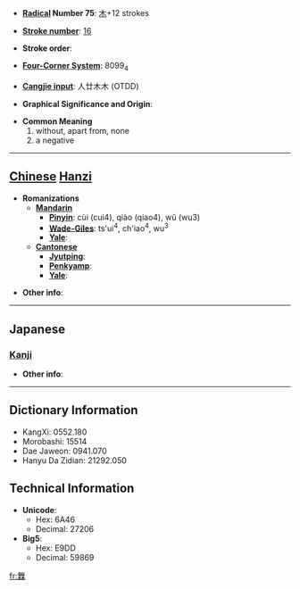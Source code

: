 * '''[[Wiktionary:Chinese radical index| Radical]] Number 75''': [[Wiktionary:Chinese radical index 木|木]]+12 strokes

* '''[[Wiktionary:Chinese total strokes index|Stroke number]]''': [[Wiktionary:Chinese total strokes index 16|16]]

* '''Stroke order''': 

* '''[[Wiktionary:Chinese four corner index|Four-Corner System]]''': 8099<sub>4</sub>

* '''[[Wiktionary:Chinese Cangjie index|Cangjie input]]''': 人廿木木 (OTDD)

* '''Graphical Significance and Origin''': 

* '''Common Meaning'''
*#without, apart from, none
*# a negative


----

== [[Chinese]] [[Hanzi]] ==

* '''Romanizations'''
** '''[[Mandarin]]'''
*** '''[[Pinyin]]''': cùi (cui4), qiào (qiao4), wǔ (wu3)
*** '''[[Wade-Giles]]''': ts'ui<sup>4</sup>, ch'iao<sup>4</sup>, wu<sup>3</sup>
*** '''[[Yale]]''': 
** '''[[Cantonese]]'''
*** '''[[Jyutping]]''':
*** '''[[Penkyamp]]''': 
*** '''[[Yale]]''': 

* '''Other info''': 

----

==Japanese==
===[[Kanji]]===
{{kanji|on readings=[[ぶ]] (bu), [[む]] (mu)|kun readings=[[しげる]] (shigeru)}}

* '''Other info''':  

----

== Dictionary Information ==

* KangXi: 0552.180
* Morobashi: 15514
* Dae Jaweon: 0941.070
* Hanyu Da Zidian: 21292.050

== Technical Information ==

* '''Unicode''':
** Hex: 6A46
** Decimal: 27206
* '''Big5''':
** Hex: E9DD
** Decimal: 59869

[[fr:橆]]
